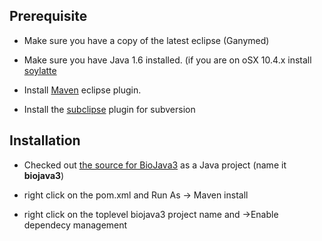 == Prerequisite ==

* Make sure you have a copy of the latest eclipse (Ganymed)

* Make sure you have Java 1.6 installed. (if you are on oSX 10.4.x install [http://landonf.bikemonkey.org/static/soylatte/ soylatte]

* Install [http://maven.apache.org/eclipse-plugin.html Maven] eclipse plugin.

* Install the [http://subclipse.tigris.org/ subclipse] plugin for subversion

== Installation ==

* Checked out [[BioJava3_project| the source for BioJava3]] as a Java project  (name it '''biojava3''')

* right click on the pom.xml and Run As -> Maven install

* right click on the toplevel biojava3 project name and ->Enable dependecy management